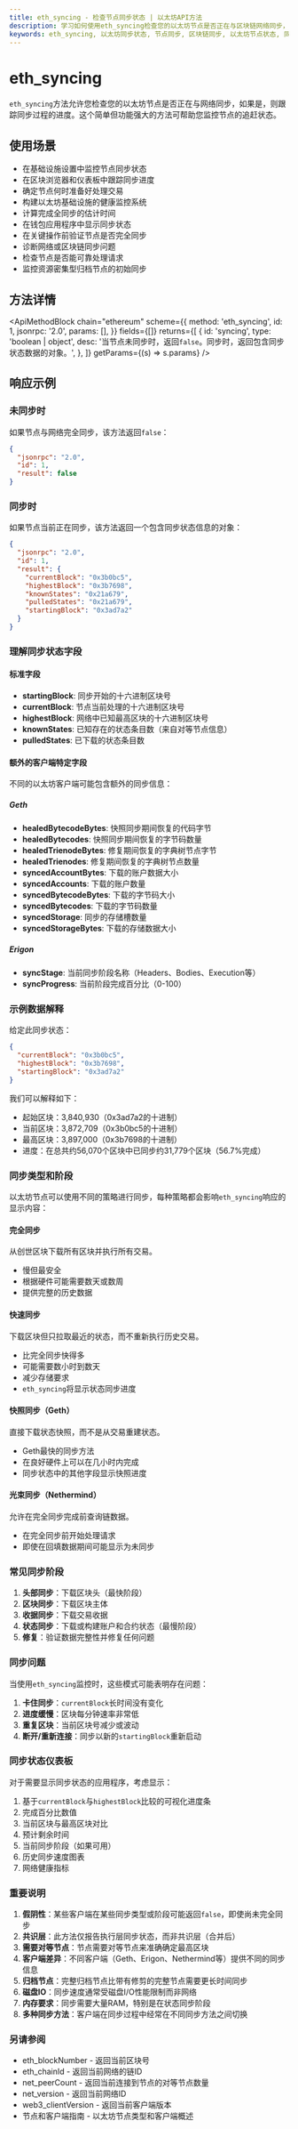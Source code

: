 ```yaml
---
title: eth_syncing - 检查节点同步状态 | 以太坊API方法
description: 学习如何使用eth_syncing检查您的以太坊节点是否正在与区块链网络同步，跟踪同步进度，并了解不同的同步状态。
keywords: eth_syncing, 以太坊同步状态, 节点同步, 区块链同步, 以太坊节点状态, 同步进度, 区块同步, eth同步, 区块链同步检查, 同步跟踪, 节点追赶, 区块链数据同步, 以太坊节点同步, 网络同步, 主网同步, geth同步, erigon同步, nethermind同步
---
```


# eth_syncing

`eth_syncing`方法允许您检查您的以太坊节点是否正在与网络同步，如果是，则跟踪同步过程的进度。这个简单但功能强大的方法可帮助您监控节点的追赶状态。

## 使用场景

- 在基础设施设置中监控节点同步状态
- 在区块浏览器和仪表板中跟踪同步进度
- 确定节点何时准备好处理交易
- 构建以太坊基础设施的健康监控系统
- 计算完成全同步的估计时间
- 在钱包应用程序中显示同步状态
- 在关键操作前验证节点是否完全同步
- 诊断网络或区块链同步问题
- 检查节点是否能可靠处理请求
- 监控资源密集型归档节点的初始同步

## 方法详情

<ApiMethodBlock
	chain="ethereum"
	scheme={{
		method: 'eth_syncing',
		id: 1,
		jsonrpc: '2.0',
		params: [],
	}}
	fields={[]}
	returns={[
		{
			id: 'syncing',
			type: 'boolean | object',
			desc: '当节点未同步时，返回`false`。同步时，返回包含同步状态数据的对象。',
		},
	]}
	getParams={(s) => s.params}
/>

## 响应示例

### 未同步时

如果节点与网络完全同步，该方法返回`false`：

```json
{
  "jsonrpc": "2.0",
  "id": 1,
  "result": false
}
```

### 同步时

如果节点当前正在同步，该方法返回一个包含同步状态信息的对象：

```json
{
  "jsonrpc": "2.0",
  "id": 1,
  "result": {
    "currentBlock": "0x3b0bc5",
    "highestBlock": "0x3b7698",
    "knownStates": "0x21a679",
    "pulledStates": "0x21a679",
    "startingBlock": "0x3ad7a2"
  }
}
```

### 理解同步状态字段

#### 标准字段
* **startingBlock**: 同步开始的十六进制区块号
* **currentBlock**: 节点当前处理的十六进制区块号
* **highestBlock**: 网络中已知最高区块的十六进制区块号
* **knownStates**: 已知存在的状态条目数（来自对等节点信息）
* **pulledStates**: 已下载的状态条目数

#### 额外的客户端特定字段

不同的以太坊客户端可能包含额外的同步信息：

##### Geth
* **healedBytecodeBytes**: 快照同步期间恢复的代码字节
* **healedBytecodes**: 快照同步期间恢复的字节码数量
* **healedTrienodeBytes**: 修复期间恢复的字典树节点字节
* **healedTrienodes**: 修复期间恢复的字典树节点数量
* **syncedAccountBytes**: 下载的账户数据大小
* **syncedAccounts**: 下载的账户数量
* **syncedBytecodeBytes**: 下载的字节码大小
* **syncedBytecodes**: 下载的字节码数量
* **syncedStorage**: 同步的存储槽数量
* **syncedStorageBytes**: 下载的存储数据大小

##### Erigon
* **syncStage**: 当前同步阶段名称（Headers、Bodies、Execution等）
* **syncProgress**: 当前阶段完成百分比（0-100）

### 示例数据解释

给定此同步状态：
```json
{
  "currentBlock": "0x3b0bc5",
  "highestBlock": "0x3b7698",
  "startingBlock": "0x3ad7a2"
}
```

我们可以解释如下：
- 起始区块：3,840,930（0x3ad7a2的十进制）
- 当前区块：3,872,709（0x3b0bc5的十进制）
- 最高区块：3,897,000（0x3b7698的十进制）
- 进度：在总共约56,070个区块中已同步约31,779个区块（56.7%完成）

### 同步类型和阶段

以太坊节点可以使用不同的策略进行同步，每种策略都会影响`eth_syncing`响应的显示内容：

#### 完全同步
从创世区块下载所有区块并执行所有交易。
- 慢但最安全
- 根据硬件可能需要数天或数周
- 提供完整的历史数据

#### 快速同步
下载区块但只拉取最近的状态，而不重新执行历史交易。
- 比完全同步快得多
- 可能需要数小时到数天
- 减少存储要求
- `eth_syncing`将显示状态同步进度

#### 快照同步（Geth）
直接下载状态快照，而不是从交易重建状态。
- Geth最快的同步方法
- 在良好硬件上可以在几小时内完成
- 同步状态中的其他字段显示快照进度

#### 光束同步（Nethermind）
允许在完全同步完成前查询链数据。
- 在完全同步前开始处理请求
- 即使在回填数据期间可能显示为未同步

### 常见同步阶段

1. **头部同步**：下载区块头（最快阶段）
2. **区块同步**：下载区块主体
3. **收据同步**：下载交易收据
4. **状态同步**：下载或构建账户和合约状态（最慢阶段）
5. **修复**：验证数据完整性并修复任何问题

### 同步问题

当使用`eth_syncing`监控时，这些模式可能表明存在问题：

1. **卡住同步**：`currentBlock`长时间没有变化
2. **进度缓慢**：区块每分钟速率非常低
3. **重复区块**：当前区块号减少或波动
4. **断开/重新连接**：同步以新的`startingBlock`重新启动

### 同步状态仪表板

对于需要显示同步状态的应用程序，考虑显示：

1. 基于`currentBlock`与`highestBlock`比较的可视化进度条
2. 完成百分比数值
3. 当前区块与最高区块对比
4. 预计剩余时间
5. 当前同步阶段（如果可用）
6. 历史同步速度图表
7. 网络健康指标


### 重要说明

1. **假阴性**：某些客户端在某些同步类型或阶段可能返回`false`，即使尚未完全同步
2. **共识层**：此方法仅报告执行层同步状态，而非共识层（合并后）
3. **需要对等节点**：节点需要对等节点来准确确定最高区块
4. **客户端差异**：不同客户端（Geth、Erigon、Nethermind等）提供不同的同步信息
5. **归档节点**：完整归档节点比带有修剪的完整节点需要更长时间同步
6. **磁盘IO**：同步速度通常受磁盘I/O性能限制而非网络
7. **内存要求**：同步需要大量RAM，特别是在状态同步阶段
8. **多种同步方法**：客户端在同步过程中经常在不同同步方法之间切换

### 另请参阅

- <Link to="/docs/ethereum/core-methods/eth_blockNumber" title="获取当前区块号以与同步状态比较">eth_blockNumber</Link> - 返回当前区块号
- <Link to="/docs/ethereum/core-methods/eth_chainId" title="获取您的节点正在同步的网络链ID">eth_chainId</Link> - 返回当前网络的链ID
- <Link to="/docs/ethereum/core-methods/net_peerCount" title="检查连接到您节点的对等节点数量">net_peerCount</Link> - 返回当前连接到节点的对等节点数量
- <Link to="/docs/ethereum/core-methods/net_version" title="识别您的节点连接到的网络">net_version</Link> - 返回当前网络ID
- <Link to="/docs/ethereum/core-methods/web3_clientVersion" title="检查您正在运行的以太坊客户端和版本">web3_clientVersion</Link> - 返回当前客户端版本
- <Link to="/docs/ethereum/guides/nodes-and-clients" title="了解不同的以太坊节点客户端及其同步策略">节点和客户端指南</Link> - 以太坊节点类型和客户端概述
